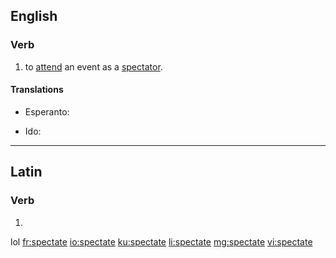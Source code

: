 ==English==

===Verb===
{{en-verb|spectat}}

# {{label|en|intransitive}} to [[attend]] an event as a [[spectator]].

====Translations====
{{trans-top|attend an event as a spectator}}
* Esperanto: {{t|eo|spekti}}
{{trans-mid}}
* Ido: {{t+|io|spektar}}
{{trans-bottom}}

----

==Latin==

===Verb===
{{la-verb-form|spectāte}}

# {{inflection of|spectō||1|p|pres|actv|impr|lang=la}}
lol
[[fr:spectate]]
[[io:spectate]]
[[ku:spectate]]
[[li:spectate]]
[[mg:spectate]]
[[vi:spectate]]